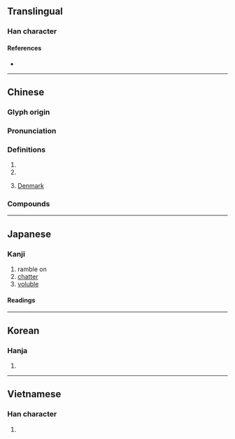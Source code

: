 {{character info/new}}
==Translingual==

===Han character===
{{Han char|rn=30|rad=口|as=11|sn=14|four=65030|canj=RYJJ|ids=⿰口連}}

====References====
* {{Han ref|kx=0204.210|dkj=04148|dj=0427.020|hdz=10674.070|uh=55F9|ud=22009|bh=E155|bd=57685}}

----

==Chinese==
{{zh-forms|s=𪡏}}

===Glyph origin===
{{Han etym}}

===Pronunciation===
{{zh-pron
|m=lián
|c=lin4
|mc=y
|oc=y
|cat=part,a,pn
}}

===Definitions===
{{zh-hanzi}}

# {{n-g|a meaningless participle.}}
# {{zh-used in|嗹嘍}}
# {{lb|zh|obsolete}} [[Denmark]]

===Compounds===
{{zh-der|哩嗹|哩嗹囉嗹|哩嗹花兒|唱哩嗹}}

----

==Japanese==

===Kanji===
{{ja-kanji|grade=|rs=口11}}

# ramble on
# [[chatter]]
# [[voluble]]

====Readings====
{{ja-readings
|goon=れん
|kanon=れん
|kun=おしゃべり-}}

----

==Korean==

===Hanja===
{{ko-hanja|hangeul=련|rv=ryeon|mr=ryŏn}}

# {{defn|lang=ko|sort=口11}}

----

==Vietnamese==

===Han character===
{{vi-hantu|[[liến]]|rs=口11}}

# {{defn|lang=vi|sort=口11}}